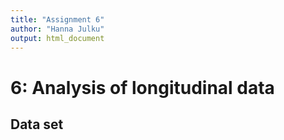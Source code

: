 ```yaml
---
title: "Assignment 6"
author: "Hanna Julku"
output: html_document
---
```


# 6: Analysis of longitudinal data

## Data set